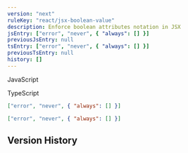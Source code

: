 ```yaml
---
version: "next"
ruleKey: "react/jsx-boolean-value"
description: Enforce boolean attributes notation in JSX
jsEntry: ["error", "never", { "always": [] }]
previousJsEntry: null
tsEntry: ["error", "never", { "always": [] }]
previousTsEntry: null
history: []
---
```


<Tabs defaultValue="js">

<TabsList>
  <TabsTrigger value="js">
    <div className="flex gap-2 items-center">
      <RuleLevelIcon level="error" />
      <p>JavaScript</p>
    </div>
  </TabsTrigger>
  <TabsTrigger value="ts">
    <div className="flex gap-2 items-center">
      <RuleLevelIcon ts level="error" />
      <p>TypeScript</p>
    </div>
  </TabsTrigger>
</TabsList>

<TabsContent value="js">

```json
["error", "never", { "always": [] }]
```

</TabsContent>

<TabsContent value="ts">

```json
["error", "never", { "always": [] }]
```

</TabsContent>

</Tabs>

## Version History

<RuleHistory ruleKey="react/jsx-boolean-value" />
